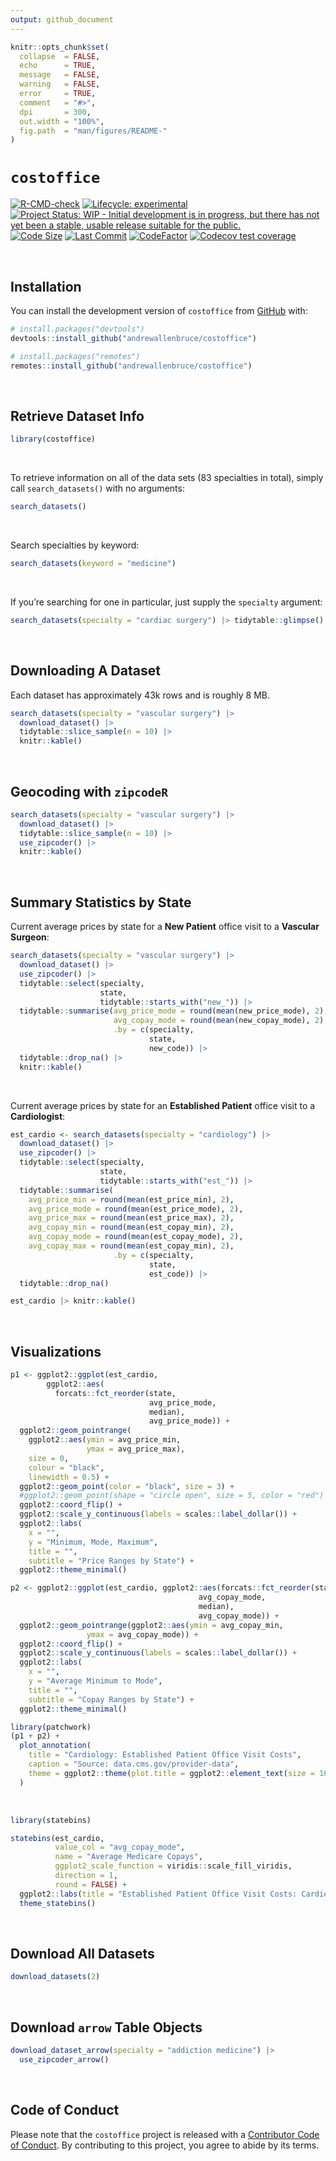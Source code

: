 ```yaml
---
output: github_document
---
```


<!-- README.md is generated from README.Rmd. Please edit that file -->

```r
knitr::opts_chunk$set(
  collapse  = FALSE,
  echo      = TRUE,
  message   = FALSE, 
  warning   = FALSE,
  error     = TRUE,
  comment   = "#>",
  dpi       = 300, 
  out.width = "100%",
  fig.path  = "man/figures/README-"
)
```

# `costoffice`

<!-- badges: start -->
[![R-CMD-check](https://github.com/andrewallenbruce/costoffice/actions/workflows/R-CMD-check.yaml/badge.svg)](https://github.com/andrewallenbruce/costoffice/actions/workflows/R-CMD-check.yaml)
[![Lifecycle: experimental](https://img.shields.io/badge/lifecycle-experimental-orange.svg)](https://lifecycle.r-lib.org/articles/stages.html#experimental)
[![Project Status: WIP - Initial development is in progress, but there has not yet been a stable, usable release suitable for the public.](https://www.repostatus.org/badges/latest/wip.svg)](https://www.repostatus.org/#wip)
[![Code Size](https://img.shields.io/github/languages/code-size/andrewallenbruce/costoffice.svg)](https://github.com/andrewallenbruce/costoffice)
[![Last Commit](https://img.shields.io/github/last-commit/andrewallenbruce/costoffice.svg)](https://github.com/andrewallenbruce/costoffice/commits/main)
[![CodeFactor](https://www.codefactor.io/repository/github/andrewallenbruce/costoffice/badge)](https://www.codefactor.io/repository/github/andrewallenbruce/costoffice)
[![Codecov test coverage](https://codecov.io/gh/andrewallenbruce/costoffice/branch/main/graph/badge.svg)](https://app.codecov.io/gh/andrewallenbruce/costoffice?branch=main)
<!-- badges: end -->

<br>

## Installation

You can install the development version of `costoffice` from [GitHub](https://github.com/) with:

``` r
# install.packages("devtools")
devtools::install_github("andrewallenbruce/costoffice")
```
``` r
# install.packages("remotes")
remotes::install_github("andrewallenbruce/costoffice")
```

<br>

## Retrieve Dataset Info

```r
library(costoffice)
```

<br>

To retrieve information on all of the data sets (83 specialties in total), 
simply call `search_datasets()` with no arguments:


```r
search_datasets()
```

<br>

Search specialties by keyword:

```r
search_datasets(keyword = "medicine")
```


<br>

If you're searching for one in particular, just supply the `specialty` argument:

```r
search_datasets(specialty = "cardiac surgery") |> tidytable::glimpse()
```

<br>

## Downloading A Dataset

Each dataset has approximately 43k rows and is roughly 8 MB.

```r
search_datasets(specialty = "vascular surgery") |> 
  download_dataset() |> 
  tidytable::slice_sample(n = 10) |> 
  knitr::kable()
```

<br>

## Geocoding with `zipcodeR`

```r
search_datasets(specialty = "vascular surgery") |> 
  download_dataset() |> 
  tidytable::slice_sample(n = 10) |> 
  use_zipcoder() |> 
  knitr::kable()
```

<br>

## Summary Statistics by State

Current average prices by state for a **New Patient** office visit to a **Vascular Surgeon**:

```r
search_datasets(specialty = "vascular surgery") |> 
  download_dataset() |> 
  use_zipcoder() |> 
  tidytable::select(specialty, 
                    state, 
                    tidytable::starts_with("new_")) |> 
  tidytable::summarise(avg_price_mode = round(mean(new_price_mode), 2),
                       avg_copay_mode = round(mean(new_copay_mode), 2),
                       .by = c(specialty, 
                               state, 
                               new_code)) |> 
  tidytable::drop_na() |> 
  knitr::kable()
```

<br>

Current average prices by state for an **Established Patient** office visit to a **Cardiologist**:

```r
est_cardio <- search_datasets(specialty = "cardiology") |> 
  download_dataset() |> 
  use_zipcoder() |> 
  tidytable::select(specialty, 
                    state, 
                    tidytable::starts_with("est_")) |> 
  tidytable::summarise(
    avg_price_min = round(mean(est_price_min), 2),
    avg_price_mode = round(mean(est_price_mode), 2),
    avg_price_max = round(mean(est_price_max), 2),
    avg_copay_min = round(mean(est_copay_min), 2),
    avg_copay_mode = round(mean(est_copay_mode), 2),
    avg_copay_max = round(mean(est_copay_min), 2),
                       .by = c(specialty, 
                               state, 
                               est_code)) |> 
  tidytable::drop_na()

est_cardio |> knitr::kable()
```


<br>

## Visualizations

```r
p1 <- ggplot2::ggplot(est_cardio, 
        ggplot2::aes(
          forcats::fct_reorder(state, 
                               avg_price_mode, 
                               median),
                               avg_price_mode)) + 
  ggplot2::geom_pointrange(
    ggplot2::aes(ymin = avg_price_min, 
                 ymax = avg_price_max), 
    size = 0, 
    colour = "black", 
    linewidth = 0.5) +
  ggplot2::geom_point(color = "black", size = 3) +
  #ggplot2::geom_point(shape = "circle open", size = 5, color = "red") +
  ggplot2::coord_flip() +
  ggplot2::scale_y_continuous(labels = scales::label_dollar()) +
  ggplot2::labs(
    x = "", 
    y = "Minimum, Mode, Maximum",
    title = "",
    subtitle = "Price Ranges by State") +
  ggplot2::theme_minimal()

p2 <- ggplot2::ggplot(est_cardio, ggplot2::aes(forcats::fct_reorder(state, 
                                          avg_copay_mode, 
                                          median),
                                          avg_copay_mode)) + 
  ggplot2::geom_pointrange(ggplot2::aes(ymin = avg_copay_min, 
                 ymax = avg_copay_mode)) +
  ggplot2::coord_flip() +
  ggplot2::scale_y_continuous(labels = scales::label_dollar()) +
  ggplot2::labs(
    x = "", 
    y = "Average Minimum to Mode",
    title = "",
    subtitle = "Copay Ranges by State") +
  ggplot2::theme_minimal()

library(patchwork)
(p1 + p2) +
  plot_annotation(
    title = "Cardiology: Established Patient Office Visit Costs",
    caption = "Source: data.cms.gov/provider-data",
    theme = ggplot2::theme(plot.title = ggplot2::element_text(size = 16))
  )
```


<br>

```r
library(statebins)

statebins(est_cardio, 
          value_col = "avg_copay_mode",
          name = "Average Medicare Copays",
          ggplot2_scale_function = viridis::scale_fill_viridis,
          direction = 1,
          round = FALSE) +
  ggplot2::labs(title = "Established Patient Office Visit Costs: Cardiology") +
  theme_statebins()
```

<br>

## Download All Datasets

```r
download_datasets(2)
```


<br>

## Download `arrow` Table Objects

```r
download_dataset_arrow(specialty = "addiction medicine") |> 
  use_zipcoder_arrow()
```
<br>

## Code of Conduct

Please note that the `costoffice` project is released with a [Contributor Code of Conduct](https://andrewallenbruce.github.io/costoffice/CODE_OF_CONDUCT.html). By contributing to this project, you agree to abide by its terms.
